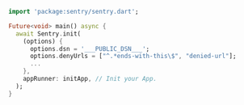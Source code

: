 ```dart
import 'package:sentry/sentry.dart';

Future<void> main() async {
  await Sentry.init(
    (options) {
      options.dsn = '___PUBLIC_DSN___';
      options.denyUrls = ["^.*ends-with-this\$", "denied-url"];
      ...
    },
    appRunner: initApp, // Init your App.
  );
}
```
